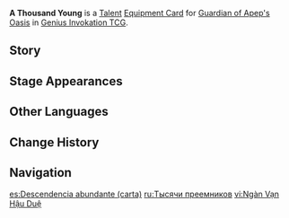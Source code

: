 {{Genius Invokation TCG Infobox
|id        = 227021
|image     = A Thousand Young Equipment Card.png
|type      = Equipment Card
|group     = Talent
|character = Guardian of Apep's Oasis
|effect    = '''When played:''' Create 4 '''[[Awaken, My Kindred]]''' cards and randomly place them in your deck.<br>When your '''Guardian of Apep's Oasis''', who has this card equipped, is on the field: Your '''[[Proliferated Organism]]''' deals +1 DMG.
|matching  = 2
|element   = Dendro
|source1   = Tavern Challenge
|source2   = 
}}
'''A Thousand Young''' is a [[Talent Card|Talent]] [[Equipment Card]] for [[Guardian of Apep's Oasis (Character Card)|Guardian of Apep's Oasis]] in [[Genius Invokation TCG]].

==Story==
{{Description|Apep once walked through an ocean of fragrant grass, gigantic trees, and unimaginably long vines like a fish with its many offspring swimming through the sea. Finally, the grass, trees, and vines withered and turned to dust, while countless beings as minute as grains of gravel built a fragile kingdom upon Apep's land.<br>Apep and its offspring made the sea of sand rage like boiling water and swept houses down as if they were falling leaves. Until the day when the new Lord of Sand reconciled with the king who lost their homeland, the dunes under the sun belonged to humanity, while the dragon's oasis remained in the hearts of the dragons.<br>Apep shared the knowledge of evolution with its many offspring, because spreading knowledge ensures dissemination while the stagnation of hoarded wisdom courted only decay. Till the day the promise between it and the Lord of Sand was finally attained, with ultimate wisdom claimed. Henceforth, it reaped only sights of oblivion, of an endless calamity...|title=Guardian of Apep's Oasis: A Thousand Young}}

==Stage Appearances==
{{Genius Invokation TCG Stage Appearances}}

==Other Languages==
{{Other Languages
|en       = A Thousand Young
|zhs      = 万千子嗣
|zhs_rm   = 
|zht      = 萬千子嗣
|zht_rm   = 
|zh_tl    = 
|ja       = 幾千万の子孫
|ja_rm    = Ikusenman no Shison
|ja_tl    = Tens of Millions of Descendants
|ko       = 수많은 자손
|ko_tl    = Numerous Offspring
|es       = Descendencia abundante
|es_tl    = Abundant Offspring
|fr       = Millier de descendances
|fr_tl    = A Thousand Descendents
|ru       = Тысячи преемников
|ru_tl    = A Thousand Successors
|th       = A Thousand Young
|vi       = Ngàn Vạn Hậu Duệ
|vi_tl    = 
|de       = Üppiger Nachwuchs
|de_tl    = Abundant Offspring
|id       = A Thousand Young
|pt       = Crias Infinitas
|pt_tl    = 
|tr       = Binbir Gençlik
|tr_tl    = 
|it       = Prole infinita
|it_tl    = 
}}

==Change History==
{{Change History|4.7}}

==Navigation==
{{Genius Invokation TCG Navbox|Equipment Card}}

[[es:Descendencia abundante (carta)]]
[[ru:Тысячи преемников]]
[[vi:Ngàn Vạn Hậu Duệ]]